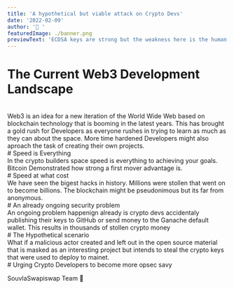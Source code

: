 ```yaml
---
title: 'A hypothetical but viable attack on Crypto Devs'
date: '2022-02-09'
author: '🦄 '
featuredImage: ./banner.png
previewText: 'ECDSA keys are strong but the weakness here is the human factor'
---
```


# The Current Web3 Development Landscape
<br/>
Web3 is an idea for a new iteration of the World Wide Web based on blockchain technology that is booming in the latest years.
This has brought a gold rush for Developers as everyone rushes in trying to learn as much as they can about the space.
More time hardened Developers might also aproach the task of creating their own projects.
<br/>
# Speed is Everything
<br/>
In the crypto builders space speed is everything to achieving your goals.
Bitcoin Demonstrated how strong a first mover advantage is.
<br/>
# Speed at what cost
<br/>
We have seen the bigest hacks in history. Millions were stollen that went on to become billions.
The blockchain might be pseudonimous but its far from anonymous.
<br/>
# An already ongoing security problem
<br/>
An ongoing problem happenign already is crypto devs accidentaly publishing their keys to GitHub or send money to the Ganache default wallet.
This results in thousands of stollen crypto money
<br/>
# The Hypothetical scenario
<br/>
What if a malicious actor created and left out in the open source material that is masked as an interesting project but intends to steal the crypto keys that were used to deploy to mainet.
<br/>
# Urging Crypto Developers to become more opsec savy

SouvlaSwapiswap Team
🦄
